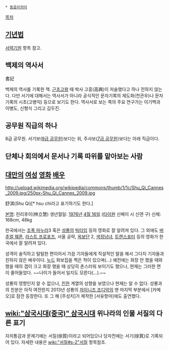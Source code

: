  * [[동음이의어]]

[[목차]]
== [[기년법]] ==
[[서력기원]] 항목 참고.
== 백제의 역사서 ==
書記

백제의 역사를 기록한 책. [[근초고왕]] 때 박사 고흥(高興)이 저술했다고 하나 전하지 않는다. 다만 서기에 대해서는 역사서가 아니라 공식적인 문자기록의 제도화(천관우)나 문자기록의 시초(고병익) 등으로 보기도 한다. 역사서로 보는 쪽의 주요 연구가는 이기백과 이병도, 신형식 그리고 김두진.

== 공무원 직급의 하나 ==
8급 공무원. 서기보([[9급 공무원]])보다는 위, 주사보([[7급 공무원]])보다는 아래 직급이다.

== 단체나 회의에서 문서나 기록 따위를 맡아보는 사람 ==

== [[대만]]의 [[여성]] [[영화]] [[배우]] ==
http://upload.wikimedia.org/wikipedia/commons/thumb/1/1c/Shu_Qi_Cannes_2009.jpg/250px-Shu_Qi_Cannes_2009.jpg

舒淇(Shu Qi)[* hsu chi라고 표기하기도 한다.]

[[본명]]: 린리후이(林立慧)
생년월일: [[1976년]] [[4월 16일]] ([[타이완]] 신베이 시 신뎬 구)
신체: 168cm, 48kg

한국에서는 [[조폭 마누라]]3 혹은 [[성룡]]의 [[빅타임]] 등의 영화로 잘 알려져 있다. 그 외에도 [[버추얼 웨폰]], [[라스트 프로포즈]], 서울 공략, [[옥보단]] 2, [[색정남녀]], [[트랜스포터]] 등의 영화가 한국에서 잘 알려져 있다.

성격이 솔직하고 털털한 편이어서 가끔 기자들에게 직설적인 말을 해서 그다지 기자들과 친하지 않은 배우이다. [[누드]] 화보집을 찍은 적이 있으며(...) 예전에는 화장 안 했을 때와 했을 때의 갭이 크고 화장 했을 때 상당히 촌스러워 보이기도 했으나, 현재는 그러한 면이 줄어들었다. ~~나이가 들어서 일지도 모른다(...).~~

성룡의 영향인지 알 수 없으나, [[친한]] 계열의 성향을 보였으나 현재는 알 수 없다. 성룡과의 친분은 아직 여전한지 2013년 성룡의 [[차이니즈 조디악]]의 맨 마지막 부분에서 [카메오]로 잠깐 등장한다. 또 그 해 [주성치]가 제작한 [서유항마]에도 출연했다.

== [[wiki:"삼국시대(중국)" 삼국시대]] 위나라의 인물 서질의 다른 표기 ==
자치통감과 문제기에는 서질(徐質)이라고 되어있으나 당자전에는 서기(徐箕)로 기록되어 있다. 자세한 내용은 [[wiki:"서질#s-2"서질]] 항목참조.
